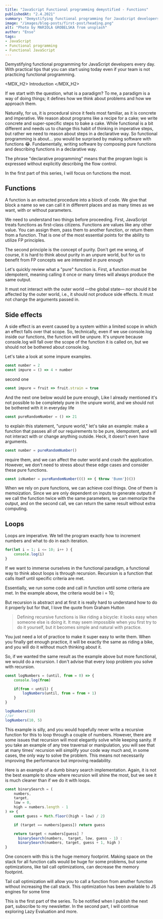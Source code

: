 ```yaml
---
title: "JavaScript Functional programming demystified - Functions"
publishedAt: "2.4.2021"
summary: "Demystifying functional programming for JavaScript developers. With practical tips that you can start using today even if your team is not practicing functional programming."
image: "/images/blog-posts/first-post/heading.png"
alt: "Photo by MARIOLA GROBELSKA from unsplash"
author: "Enso"
tags:
- JavaScript
- Functional programming
- Functional JavaScript
---
```


<Lead>
Demystifying functional programming for JavaScript developers every day. With practical tips that you can start using today even if your team is not practicing functional programming.
</Lead>

<MDX_H2>
Introduction
</MDX_H2>

If we start with the question, what is a paradigm? To me, a paradigm is a way of doing things; it defines how we think about problems and how we approach them.

Naturally, for us, it is procedural since it feels most familiar, as it is concrete and imperative. We reason about programs like a recipe for a cake; we write concrete and super-specific steps to bake a cake.
While functional is a bit different and needs us to change this habit of thinking in imperative steps, but rather we need to reason about steps in a declarative way. So functional programming is about... you would be surprised by making software with functions 😂. Fundamentally, writing software by composing pure functions and describing functions in a declarative way.

The phrase "declarative programming" means that the program logic is expressed without explicitly describing the flow control.

In the first part of this series, I will focus on functions the most.

<H2>
Functions
</H2>

A function is an extracted procedure into a block of code. We give that block a name so we can call it in different places and as many times as we want, with or without parameters.

We need to understand two things before proceeding. First, JavaScript treats functions as first-class citizens. Functions are values like any other value. You can assign them, pass them to another function, or return them from a function. That is one of the most essential points for the ability to utilize FP principles.

The second principle is the concept of purity. Don't get me wrong, of course, it is hard to think about purity in an unpure world, but for us to benefit from FP concepts we are interested in pure enough

Let's quickly review what a "pure" function is.
First, a function must be idempotent, meaning calling it once or many times will always produce the same output.

It must not interact with the outer world —the global state— nor should it be affected by the outer world, i.e., it should not produce side effects. It must not change the arguments passed in.
<H2>
Side effects
</H2>

A side effect is an event caused by a system within a limited scope in which an effect falls over that scope. So, technically, even if we use console.log inside our functions, the function will be unpure. It's unpure because console.log will fall over the scope of the function it is called on, but we should not be bothered about console.log.

Let's take a look at some impure examples.



```js
const number = 2
const impure = () => 4 + number
```

second one

```js
const impure = fruit => fruit.strain = true
```

And the next one below would be pure enough, Like I already mentioned it's not possible to be completely pure in the unpure world, and we should not be bothered with it in everyday life

```js
const pureRandomNumber = () => 21
```

to explain this statement, "unpure world," let's take an example: make a function that passes all of our requirements to be pure, idempotent, and will not interact with or change anything outside. Heck, it doesn't even have arguments.

```js
const number = pureRandomNumber()
```

require them, and we can affect the outer world and crash the application. However, we don't need to stress about these edge cases and consider these pure functions.

```js
const isNumber = pureRandomNumber((() => { throw 'Bumm'})())
```

When we rely on pure functions, we can achieve cool things. One of them is memoization. Since we are only dependent on inputs to generate outputs if we call the function twice with the same parameters, we can memorize the output, and on the second call, we can return the same result without extra computing.

<H2>
    Loops
</H2>

Loops are imperative. We tell the program exactly how to increment numbers and what to do in each iteration.

```js
for(let i = 1; i <= 10; i++ ) {
    console.log(i)
}
```

If we want to immerse ourselves in the functional paradigm, a functional way to think about loops is through recursion. Recursion is a function that calls itself until specific criteria are met.

Essentially, we run some code and call in function until some criteria are met. In the example above, the criteria would be i = 10;

But recursion is abstract and at first it is really hard to understand how to do it properly but for that, I love the quote from Graham Hutton
<BlockQuote>

Defining recursive functions is like riding a bicycle: it looks easy when someone else is doing it. It may seem impossible when you first try to do it yourself, but it becomes simple and natural with practice.
</BlockQuote>
You just need a lot of practice to make it super easy to write them. When you finally get enough practice, it will be exactly the same as riding a bike, and you will do it without much thinking about it.

So, if we wanted the same result as the example above but more functional, we would do a recursion. I don't advise that every loop problem you solve with recursion.

```js
const logNumbers = (until, from = 0) => {
    console.log(from)

    if(from < until) {
        logNumbers(until, from = from + 1)
    }
}

logNumbers(10)
//or
logNumbers(10, 5)
```

This example is silly, and you would hopefully never write a recursive function for this to loop through a couple of numbers. However, there are some issues that recursion will most elegantly solve while keeping sanity. If you take an example of any tree traversal or manipulation, you will see that at many times' recursion will simplify your code way much and, in some cases, the only way to solve the problem. This means not necessarily improving the performance but improving readability.

Here is an example of a dumb binary search implementation. Again, it is not the best example to show where recursion will shine the most, but we see it is much cleaner than if we do it with loops.

```js
const binarySearch = (
    numbers,
    target,
    low = 0,
    high = numbers.length - 1
) => {
    const guess = Math.floor((high + low) / 2)

    if (target == numbers[guess]) return guess

    return target < numbers[guess] ?
      binarySearch(numbers,  target, low, guess - 1) :
      binarySearch(numbers, target, guess + 1, high )
}
```

One concern with this is the huge memory footprint. Making space on the stack for all function calls would be huge for some problems, but some optimizations, like tail call optimizations, can decrease the memory footprint.

Tail call optimization will allow you to call a function from another function without increasing the call stack. This optimization has been available to JS engines for some time

This is the first part of the series. To be notified when I publish the next part, subscribe to my newsletter.
In the second part, I will continue exploring Lazy Evaluation and more.
